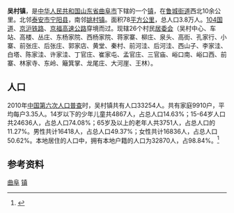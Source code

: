 {{中国乡级行政区
| 行政区全称 = 吴村镇
| 景观照片文件名 = 
| 景观照片描述 = 
| 汉语拼音 = 
| 通用拼音 = 
| 注音符號 = 
| 其它标音类型1 = 
| 其它标音1 = 
| 其它标音类型2 = 
| 其它标音2 = 
| 其它语言类型1 = 
| 其它语言地名1 = 
| 其它语言类型2 = 
| 其它语言地名2 = 
| 上级行政区 = [[山东省|山东省]][[曲阜市|曲阜市]]
| 行政区类别 = [[镇_(中华人民共和国)|镇]]
| 行政区划代码 = 
| 地理坐标 = 
| 总面积 = 78km²
| 户籍人口 = 3.8万
| 户籍人口年份 = 
| 常住人口 = 
| 常住人口年份 = 
| 人口密度 = 
|领导职位 = 镇长
|领导名称 = 周丽莎
|领导职位2 = 党委书记
|领导名称2 = 武凡明
| 行政区划 = 26个行政村
| 官方网站 = 
| 政府驻地 = 
| 邮政编码 = 
| 毗邻行政区 = 
| 位置图文件名 = 
| 位置图描述 = 
}}   
'''吴村镇'''，是[[中华人民共和国|中华人民共和国]][[山东省|山东省]][[曲阜市|曲阜市]]下辖的一个[[镇_(中华人民共和国)|镇]]，在[[鲁城街道|鲁城街道]]西北10余公里。北邻[[泰安市|泰安市]][[宁阳县|宁阳县]]，南邻[[姚村镇_(曲阜市)|姚村镇]]。面积78[[平方公里|平方公里]]，总人口3.8万人。[[104国道|104国道]]、[[京沪铁路|京沪铁路]]、[[京福高速公路|京福高速公路]]穿境而过。现辖26个村民[[居委会|居委会]]（吴村中心、车站、高楼、丛庄、东杨家院、西杨家院、蒋家寨、柳庄、泉头、高街、孔家行、小寨、前张庄、后张庄、郭家店、黄堂、秦村、前河洼、后河洼、西山子、李家洼、白塔、陈家洼、许家洼、丁官庄、崔家屯、孟官庄、三官庙、峪口南、峪口西、前寨、林家寺、东岭、簸箕掌、龙尾庄、大河崖、王林）。
== 人口 ==

2010年[[中国第六次人口普查|中国第六次人口普查]]时，吴村镇共有人口33254人。共有家庭9910户，平均每户3.35人。14岁以下的少年儿童共4867人，占总人口14.63%；15-64岁人口共24636人，占总人口74.08%；65岁及以上的老年人共3751人，占总人口的11.27%。男性共计16418人，占总人口49.37%；女性共计16836人，占总人口50.62%。本地居住的人口中，拥有本地户籍的人口为32870人，占98.84%。<ref name="人口普查2010">{{cite book| title =《中国2010年人口普查分乡、镇、街道资料》| author1 =中国国务院人口普查办公室| author2 =中国国家统计局人口就业统计司| year =2010| website =| page =表15 山东省乡、镇、街道人口| format =|}}</ref>
==参考资料==
{{reflist}}
{{山东小作品}}
{{曲阜市行政区划}}

[[Category:济宁行政区划|曲阜]]
[[Category:曲阜市行政区划|镇]]